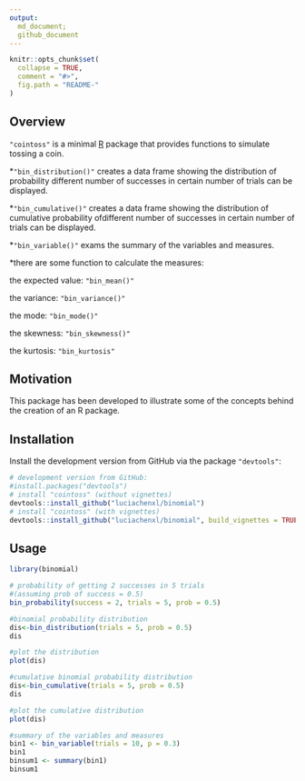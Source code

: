 ```yaml
---
output:
  md_document;
  github_document
---
```



```r
knitr::opts_chunk$set(
  collapse = TRUE,
  comment = "#>",
  fig.path = "README-"
)
```


## Overview

`"cointoss"` is a minimal [R](http://www.r-project.org/) package 
that provides functions to simulate tossing a coin.

*`"bin_distribution()"` creates a data frame showing the distribution of probability  different number of successes in certain number of trials can be displayed.

*`"bin_cumulative()"` creates a data frame showing the distribution of cumulative probability ofdifferent number of successes in certain number of trials can be displayed.

*`"bin_variable()"` exams the summary of the variables and measures.

*there are some function to calculate the measures:

the expected value: `"bin_mean()"`

the variance: `"bin_variance()"`

the mode: `"bin_mode()"`

the skewness: `"bin_skewness()"`

the kurtosis: `"bin_kurtosis"`


## Motivation

This package has been developed to illustrate some of the concepts
behind the creation of an R package.


## Installation

Install the development version from GitHub via the package `"devtools"`:

```r
# development version from GitHub:
#install.packages("devtools") 
# install "cointoss" (without vignettes)
devtools::install_github("luciachenxl/binomial")
# install "cointoss" (with vignettes)
devtools::install_github("luciachenxl/binomial", build_vignettes = TRUE)
```


## Usage

```r
library(binomial)

# probability of getting 2 successes in 5 trials
#(assuming prob of success = 0.5)
bin_probability(success = 2, trials = 5, prob = 0.5)

#binomial probability distribution
dis<-bin_distribution(trials = 5, prob = 0.5)
dis

#plot the distribution
plot(dis)

#cumulative binomial probability distribution
dis<-bin_cumulative(trials = 5, prob = 0.5)
dis

#plot the cumulative distribution
plot(dis)

#summary of the variables and measures 
bin1 <- bin_variable(trials = 10, p = 0.3)
bin1
binsum1 <- summary(bin1)
binsum1

```
